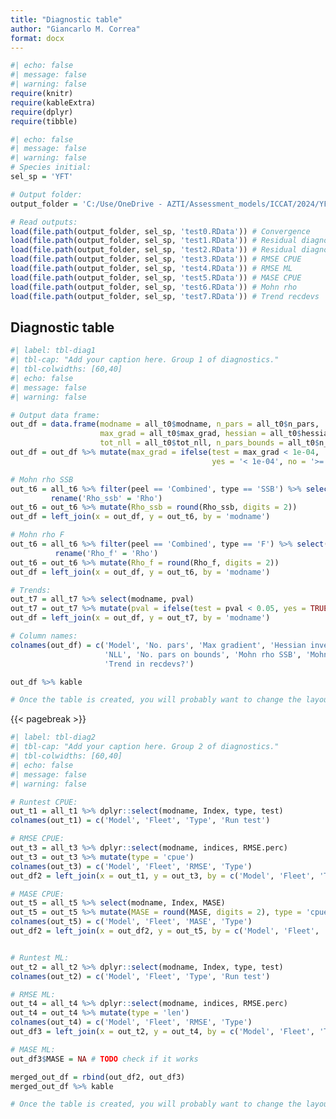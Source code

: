 ```yaml
---
title: "Diagnostic table"
author: "Giancarlo M. Correa"
format: docx
---
```


```r
#| echo: false
#| message: false
#| warning: false
require(knitr)
require(kableExtra)
require(dplyr)
require(tibble)
```

```r
#| echo: false
#| message: false
#| warning: false
# Species initial:
sel_sp = 'YFT'

# Output folder:
output_folder = 'C:/Use/OneDrive - AZTI/Assessment_models/ICCAT/2024/YFT/diagnostics'

# Read outputs:
load(file.path(output_folder, sel_sp, 'test0.RData')) # Convergence 
load(file.path(output_folder, sel_sp, 'test1.RData')) # Residual diagnostics CPUE
load(file.path(output_folder, sel_sp, 'test2.RData')) # Residual diagnostics ML
load(file.path(output_folder, sel_sp, 'test3.RData')) # RMSE CPUE
load(file.path(output_folder, sel_sp, 'test4.RData')) # RMSE ML
load(file.path(output_folder, sel_sp, 'test5.RData')) # MASE CPUE
load(file.path(output_folder, sel_sp, 'test6.RData')) # Mohn rho
load(file.path(output_folder, sel_sp, 'test7.RData')) # Trend recdevs
```

## Diagnostic table

```r
#| label: tbl-diag1
#| tbl-cap: "Add your caption here. Group 1 of diagnostics."
#| tbl-colwidths: [60,40]
#| echo: false
#| message: false
#| warning: false

# Output data frame:
out_df = data.frame(modname = all_t0$modname, n_pars = all_t0$n_pars,
                    max_grad = all_t0$max_grad, hessian = all_t0$hessian_inv,
                    tot_nll = all_t0$tot_nll, n_pars_bounds = all_t0$n_pars_bounds)
out_df = out_df %>% mutate(max_grad = ifelse(test = max_grad < 1e-04, 
                                             yes = '< 1e-04', no = '>= 1e-04'))

# Mohn rho SSB
out_t6 = all_t6 %>% filter(peel == 'Combined', type == 'SSB') %>% select(modname, Rho) %>%
         rename('Rho_ssb' = 'Rho')
out_t6 = out_t6 %>% mutate(Rho_ssb = round(Rho_ssb, digits = 2))
out_df = left_join(x = out_df, y = out_t6, by = 'modname')

# Mohn rho F
out_t6 = all_t6 %>% filter(peel == 'Combined', type == 'F') %>% select(modname, Rho) %>%
          rename('Rho_f' = 'Rho')
out_t6 = out_t6 %>% mutate(Rho_f = round(Rho_f, digits = 2))
out_df = left_join(x = out_df, y = out_t6, by = 'modname')

# Trends:
out_t7 = all_t7 %>% select(modname, pval)
out_t7 = out_t7 %>% mutate(pval = ifelse(test = pval < 0.05, yes = TRUE, no = FALSE))
out_df = left_join(x = out_df, y = out_t7, by = 'modname')

# Column names:
colnames(out_df) = c('Model', 'No. pars', 'Max gradient', 'Hessian invertible?',
                     'NLL', 'No. pars on bounds', 'Mohn rho SSB', 'Mohn rho F', 
                     'Trend in recdevs?')

out_df %>% kable

# Once the table is created, you will probably want to change the layout and decrease the font size. Do that on Word.
```

{{< pagebreak >}}

```r
#| label: tbl-diag2
#| tbl-cap: "Add your caption here. Group 2 of diagnostics."
#| tbl-colwidths: [60,40]
#| echo: false
#| message: false
#| warning: false

# Runtest CPUE:
out_t1 = all_t1 %>% dplyr::select(modname, Index, type, test)
colnames(out_t1) = c('Model', 'Fleet', 'Type', 'Run test')

# RMSE CPUE:
out_t3 = all_t3 %>% dplyr::select(modname, indices, RMSE.perc)
out_t3 = out_t3 %>% mutate(type = 'cpue')
colnames(out_t3) = c('Model', 'Fleet', 'RMSE', 'Type')
out_df2 = left_join(x = out_t1, y = out_t3, by = c('Model', 'Fleet', 'Type'))

# MASE CPUE:
out_t5 = all_t5 %>% select(modname, Index, MASE)
out_t5 = out_t5 %>% mutate(MASE = round(MASE, digits = 2), type = 'cpue')
colnames(out_t5) = c('Model', 'Fleet', 'MASE', 'Type')
out_df2 = left_join(x = out_df2, y = out_t5, by = c('Model', 'Fleet', 'Type'))


# Runtest ML:
out_t2 = all_t2 %>% dplyr::select(modname, Index, type, test)
colnames(out_t2) = c('Model', 'Fleet', 'Type', 'Run test')

# RMSE ML:
out_t4 = all_t4 %>% dplyr::select(modname, indices, RMSE.perc)
out_t4 = out_t4 %>% mutate(type = 'len')
colnames(out_t4) = c('Model', 'Fleet', 'RMSE', 'Type')
out_df3 = left_join(x = out_t2, y = out_t4, by = c('Model', 'Fleet', 'Type'))

# MASE ML:
out_df3$MASE = NA # TODO check if it works

merged_out_df = rbind(out_df2, out_df3)
merged_out_df %>% kable

# Once the table is created, you will probably want to change the layout and decrease the font size. Do that on Word. 
```